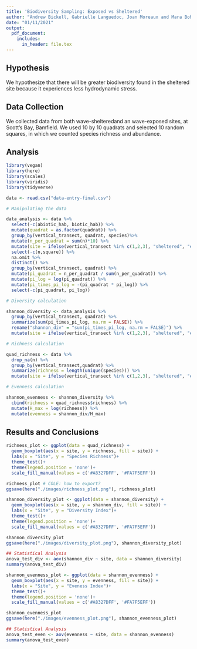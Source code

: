 ```yaml
---
title: 'Biodiversity Sampling: Exposed vs Sheltered'
author: "Andrew Bickell, Gabrielle Languedoc, Joan Moreaux and Mara Bohm"
date: "01/11/2021"
output:
  pdf_document:
    includes:
      in_header: file.tex
---
```


## Hypothesis

We hypothesize that there will be greater biodiversity found in the sheltered site because it experiences less hydrodynamic stress.

## Data Collection

We collected data from both wave-shelteredand an wave-exposed sites, at Scott's Bay, Bamfield. We used 10 by 10 quadrats and selected 10 random squares, in which we counted species richness and abundance. 

## Analysis

```r
library(vegan)
library(here)
library(scales)
library(viridis)
library(tidyverse)
```

```r
data <- read.csv("data-entry-final.csv")

# Manipulating the data

data_analysis <- data %>% 
  select(-c(abiotic_hab, biotic_hab)) %>% 
  mutate(quadrat = as.factor(quadrat)) %>% 
  group_by(vertical_transect, quadrat, species)%>%
  mutate(n_per_quadrat = sum(n)*10) %>%
  mutate(site = ifelse(vertical_transect %in% c(1,2,3), "sheltered", "exposed")) %>% 
  select(-c(n,square)) %>% 
  na.omit %>%
  distinct() %>%
  group_by(vertical_transect, quadrat) %>%
  mutate(pi_quadrat = n_per_quadrat / sum(n_per_quadrat)) %>% 
  mutate(pi_log = log(pi_quadrat)) %>% 
  mutate(pi_times_pi_log = -(pi_quadrat * pi_log)) %>% 
  select(-c(pi_quadrat, pi_log))

# Diversity calculation

shannon_diversity <- data_analysis %>% 
  group_by(vertical_transect, quadrat) %>%
  summarize(sum(pi_times_pi_log, na.rm = FALSE)) %>%
  rename("shannon_div" = "sum(pi_times_pi_log, na.rm = FALSE)") %>%
  mutate(site = ifelse(vertical_transect %in% c(1,2,3), "sheltered", "exposed"))

# Richness calculation

quad_richness <- data %>%
  drop_na(n) %>%
  group_by(vertical_transect,quadrat) %>%
  summarize(richness = length(unique(species))) %>%
  mutate(site = ifelse(vertical_transect %in% c(1,2,3), "sheltered", "exposed"))

# Evenness calculation

shannon_evenness <- shannon_diversity %>% 
  cbind(richness = quad_richness$richness) %>% 
  mutate(H_max = log(richness)) %>%
  mutate(evenness = shannon_div/H_max)
```

## Results and Conclusions

```r
richness_plot <- ggplot(data = quad_richness) +
  geom_boxplot(aes(x = site, y = richness, fill = site)) +
  labs(x = "Site", y = "Species Richness")+
  theme_test()+
  theme(legend.position = 'none')+
  scale_fill_manual(values = c('#A8327DFF', '#FA7F5EFF'))

richness_plot # COLE: how to export?
ggsave(here("./images/richness_plot.png"), richness_plot)
```

```r
shannon_diversity_plot <- ggplot(data = shannon_diversity) +
  geom_boxplot(aes(x = site, y = shannon_div, fill = site)) +
  labs(x = "Site", y = "Diversity Index")+
  theme_test()+
  theme(legend.position = 'none')+
  scale_fill_manual(values = c('#A8327DFF', '#FA7F5EFF'))

shannon_diversity_plot
ggsave(here("./images/diversity_plot.png"), shannon_diversity_plot)
```

```r
## Statistical Analysis
anova_test_div <- aov(shannon_div ~ site, data = shannon_diversity)
summary(anova_test_div)
```

```r
shannon_evenness_plot <- ggplot(data = shannon_evenness) +
  geom_boxplot(aes(x = site, y = evenness, fill = site)) +
  labs(x = "Site", y = "Eveness Index")+
  theme_test()+
  theme(legend.position = 'none')+
  scale_fill_manual(values = c('#A8327DFF', '#FA7F5EFF'))

shannon_evenness_plot
ggsave(here("./images/evenness_plot.png"), shannon_evenness_plot)
```

```r
## Statistical Analysis
anova_test_even <- aov(evenness ~ site, data = shannon_evenness)
summary(anova_test_even)
```


